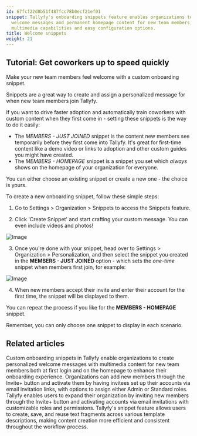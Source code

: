 ```yaml
---
id: 67fcf22d8b51f487fcc78b0ecf21ef01
snippet: Tallyfy's onboarding snippets feature enables organizations to create customized
  welcome messages and permanent homepage content for new team members, complete with
  multimedia capabilities and easy configuration options.
title: Welcome snippets
weight: 21
---
```


## Tutorial: Get coworkers up to speed quickly

Make your new team members feel welcome with a custom onboarding snippet.

Snippets are a great way to create and assign a personalized message for when new team members join Tallyfy.

If you want to drive faster adoption and automatically train coworkers with custom content when they first come in - setting these snippets is the way to do it easily:

* The _MEMBERS - JUST JOINED_ snippet is the content new members see temporarily before they first come into Tallyfy. It's great for first-time content like a demo video or links to adoption and other custom guides you might have created.
* The _MEMBERS - HOMEPAGE_ snippet is a snippet you set which _always_ shows on the homepage of your organization for everyone.

You can either choose an existing snippet or create a new one - the choice is yours.

To create a new onboarding snippet, follow these simple steps:

1. Go to Settings > Organization > Snippets to access the Snippets feature.

2. Click 'Create Snippet' and start crafting your custom message. You can even include videos and photos!

![Image](https://screenshots.tallyfy.com/tallyfy%2Fpro%2Fdesktop-light-welcome-message-snippet-example.png)

3. Once you're done with your snippet, head over to Settings > Organization > Personalization, and then select the snippet you created in the **MEMBERS - JUST JOINED** option - which sets the _one-time_ snippet when members first join, for example:

![Image](https://screenshots.tallyfy.com/tallyfy%2Fpro%2Fdesktop-light-select-snippet-welcome-newcomers.png)

4. When new members accept their invite and enter their account for the first time, the snippet will be displayed to them.

You can repeat the process if you like for the **MEMBERS - HOMEPAGE** snippet.

Remember, you can only choose one snippet to display in each scenario.


## Related articles
<CardGrid>
<LinkTitleCard header="<b>Tutorials > Welcome snippets</b>" href="/products/pro/tutorials/how-to-create-a-custom-onboarding-snippet/" > Custom onboarding snippets in Tallyfy enable organizations to create personalized welcome messages with multimedia content for new team members both at first login and on the homepage to enhance their onboarding experience. </LinkTitleCard>
<LinkTitleCard header="<b>Members > Invite and activate members</b>" href="/products/pro/documenting/members/how-to-invite-and-activate-members-on-tallyfy/" > Organizations can add new members through the Invite+ button and activate them by having invitees set up their accounts via email invitation links, with options to assign either Admin or Standard roles. </LinkTitleCard>
<LinkTitleCard header="<b>Members > Invite and activate members</b>" href="/products/pro/documenting/members/how-to-invite-and-activate-members-on-tallyfy/" > Tallyfy enables users to expand their organization by inviting new members through the Invite+ button and activating accounts via email invitations with customizable roles and permissions. </LinkTitleCard>
<LinkTitleCard header="<b>Snippets > Use snippets</b>" href="/products/pro/documenting/templates/snippets/how-can-i-use-snippets-to-simplify-workflow-in-tallyfy/" > Tallyfy's snippet feature allows users to create, save, and reuse text fragments across various template descriptions, making content creation more efficient and consistent throughout the workflow process. </LinkTitleCard>
</CardGrid>